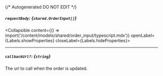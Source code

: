 {/* Autogenerated DO NOT EDIT  */}

##### `requestBody`: *{`shared.OrderInput[]`}*
<Collapsible content={() => import('/content/models/shared/order_input/typescript.mdx')} openLabel={Labels.showProperties} closeLabel={Labels.hideProperties}>
</Collapsible>

---
##### `callbackUrl?`: *{`string`}*
The url to call when the order is updated.


